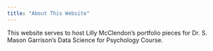 ```yaml
---
title: "About This Website"
---
```


This website serves to host Lilly McClendon's portfolio pieces for Dr. S. Mason Garrison's Data Science for Psychology Course. 
